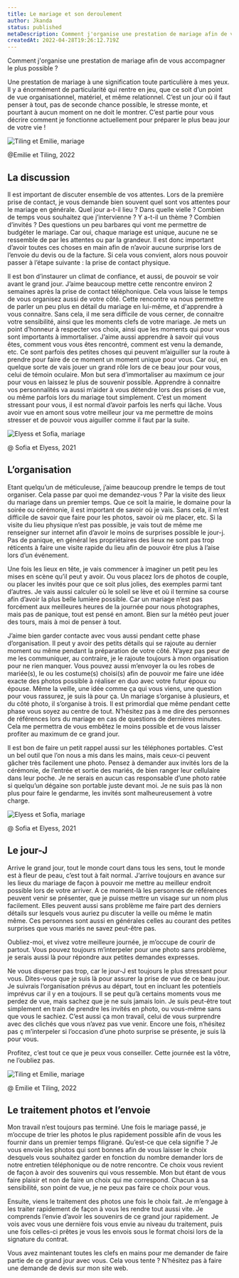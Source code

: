 ```yaml
---
title: Le mariage et son deroulement
author: Jkanda
status: published
metaDescription: Comment j'organise une prestation de mariage afin de vous accompagner le plus possible ? Une prestation de mariage à une signification toute particulière à mes yeux...
createdAt: 2022-04-28T19:26:12.719Z
---
```


Comment j'organise une prestation de mariage afin de vous accompagner le plus possible ?

Une prestation de mariage à une signification toute particulière à mes yeux. Il y a énormément de particularité qui rentre en jeu, que ce soit d’un point de vue organisationnel, matériel, et même relationnel. C’est un jour où il faut penser à tout, pas de seconde chance possible, le stresse monte, et pourtant à aucun moment on ne doit le montrer. C’est partie pour vous décrire comment je fonctionne actuellement pour préparer le plus beau jour de votre vie !

![Tiling et Emilie, mariage](https://s3.fr-par.scw.cloud/assets.blog.jkanda/Jkanda_JKA_4591.jpg)

@Emilie et Tiling, 2022

## La discussion

Il est important de discuter ensemble de vos attentes. Lors de la première prise de contact, je vous demande bien souvent quel sont vos attentes pour le mariage en générale. Quel jour a-t-il lieu ? Dans quelle vielle ? Combien de temps vous souhaitez que j’intervienne ? Y a-t-il un thème ? Combien d’invités ? Des questions un peu barbares qui vont me permettre de budgéter le mariage. Car oui, chaque mariage est unique, aucune ne se ressemble de par les attentes ou par la grandeur. Il est donc important d’avoir toutes ces choses en main afin de n’avoir aucune surprise lors de l’envoie du devis ou de la facture. Si cela vous convient, alors nous pouvoir passer à l’étape suivante : la prise de contact physique.

Il est bon d’instaurer un climat de confiance, et aussi, de pouvoir se voir avant le grand jour. J’aime beaucoup mettre cette rencontre environ 2 semaines après la prise de contact téléphonique. Cela vous laisse le temps de vous organisez aussi de votre côté. Cette rencontre va nous permettre de parler un peu plus en détail du mariage en lui-même, et d'apprendre à vous connaitre. Sans cela, il me sera difficile de vous cerner, de connaitre votre sensibilité, ainsi que les moments clefs de votre mariage. Je mets un point d’honneur à respecter vos choix, ainsi que les moments qui pour vous sont importants à immortaliser. J’aime aussi apprendre à savoir qui vous êtes, comment vous vous êtes rencontré, comment est venu la demande, etc. Ce sont parfois des petites choses qui peuvent m’aiguiller sur la route à prendre pour faire de ce moment un moment unique pour vous. Car oui, en quelque sorte de vais jouer un grand rôle lors de ce beau jour pour vous, celui de témoin oculaire. Mon but sera d’immortaliser au maximum ce jour pour vous en laissez le plus de souvenir possible. Apprendre à connaitre vos personnalités va aussi m’aider à vous détendre lors des prises de vue, ou même parfois lors du mariage tout simplement. C’est un moment stressant pour vous, il est normal d’avoir parfois les nerfs qui lâche. Vous avoir vue en amont sous votre meilleur jour va me permettre de moins stresser et de pouvoir vous aiguiller comme il faut par la suite.

![Elyess et Sofia, mariage](https://s3.fr-par.scw.cloud/assets.blog.jkanda/JKanda_JKA_6069.jpg)

@ Sofia et Elyess, 2021

## L’organisation

Etant quelqu’un de méticuleuse, j’aime beaucoup prendre le temps de tout organiser. Cela passe par quoi me demandez-vous ? Par la visite des lieux du mariage dans un premier temps. Que ce soit la mairie, le domaine pour la soirée ou cérémonie, il est important de savoir où je vais. Sans cela, il m’est difficile de savoir que faire pour les photos, savoir où me placer, etc. Si la visite du lieu physique n’est pas possible, je vais tout de même me renseigner sur internet afin d’avoir le moins de surprises possible le jour-j. Pas de panique, en général les propriétaires des lieux ne sont pas trop réticents à faire une visite rapide du lieu afin de pouvoir être plus à l’aise lors d’un événement.

Une fois les lieux en tête, je vais commencer à imaginer un petit peu les mises en scène qu’il peut y avoir. Ou vous placez lors de photos de couple, ou placer les invités pour que ce soit plus jolies, des exemples parmi tant d’autres. Je vais aussi calculer où le soleil se lève et où il termine sa course afin d’avoir la plus belle lumière possible. Car un mariage n’est pas forcément aux meilleures heures de la journée pour nous photographes, mais pas de panique, tout est pensé en amont. Bien sur la météo peut jouer des tours, mais à moi de penser à tout.

J’aime bien garder contacte avec vous aussi pendant cette phase d’organisation. Il peut y avoir des petits détails qui se rajoute au dernier moment ou même pendant la préparation de votre côté. N’ayez pas peur de me les communiquer, au contraire, je le rajoute toujours à mon organisation pour ne rien manquer. Vous pouvez aussi m’envoyer la ou les robes de mariée(s), le ou les costume(s) choisi(s) afin de pouvoir me faire une idée exacte des photos possible à réaliser en duo avec votre futur époux ou épouse. Même la veille, une idée comme ça qui vous viens, une question pour vous rassurez, je suis là pour ça. Un mariage s’organise à plusieurs, et du côté photo, il s’organise à trois. Il est primordial que même pendant cette phase vous soyez au centre de tout. N’hésitez pas à me dire des personnes de références lors du mariage en cas de questions de dernières minutes. Cela me permettra de vous embêtez le moins possible et de vous laisser profiter au maximum de ce grand jour.

Il est bon de faire un petit rappel aussi sur les téléphones portables. C’est un bel outil que l’on nous a mis dans les mains, mais ceux-ci peuvent gâcher très facilement une photo. Pensez à demander aux invités lors de la cérémonie, de l’entrée et sortie des mariés, de bien ranger leur cellulaire dans leur poche. Je ne serais en aucun cas responsable d’une photo ratée si quelqu’un dégaine son portable juste devant moi. Je ne suis pas là non plus pour faire le gendarme, les invités sont malheureusement à votre charge.

![Elyess et Sofia, mariage](https://s3.fr-par.scw.cloud/assets.blog.jkanda/JKanda_JKA_5998.jpg)

@ Sofia et Elyess, 2021

## Le jour-J

Arrive le grand jour, tout le monde court dans tous les sens, tout le monde est à fleur de peau, c’est tout à fait normal. J’arrive toujours en avance sur les lieux du mariage de façon à pouvoir me mettre au meilleur endroit possible lors de votre arriver. A ce moment-là les personnes de références peuvent venir se présenter, que je puisse mettre un visage sur un nom plus facilement. Elles peuvent aussi sans problème me faire part des derniers détails sur lesquels vous auriez pu discuter la veille ou même le matin même. Ces personnes sont aussi en générales celles au courant des petites surprises que vous mariés ne savez peut-être pas.

Oubliez-moi, et vivez votre meilleure journée, je m’occupe de courir de partout. Vous pouvez toujours m’interpeler pour une photo sans problème, je serais aussi là pour répondre aux petites demandes expresses.

Ne vous disperser pas trop, car le jour-J est toujours le plus stressant pour vous. Dites-vous que je suis là pour assurer la prise de vue de ce beau jour. Je suivrais l’organisation prévus au départ, tout en incluant les potentiels imprévus car il y en a toujours. Il se peut qu’à certains moments vous me perdez de vue, mais sachez que je ne suis jamais loin. Je suis peut-être tout simplement en train de prendre les invités en photo, ou vous-même sans que vous le sachiez. C’est aussi ça mon travail, celui de vous surprendre avec des clichés que vous n’avez pas vue venir. Encore une fois, n’hésitez pas ç m’interpeler si l’occasion d’une photo surprise se présente, je suis là pour vous.

Profitez, c’est tout ce que je peux vous conseiller. Cette journée est la vôtre, ne l’oubliez pas.

![Tiling et Emilie, mariage](https://s3.fr-par.scw.cloud/assets.blog.jkanda/Jkanda_JKA_4866.jpg)

@ Emilie et Tiling, 2022

## Le traitement photos et l’envoie

Mon travail n’est toujours pas terminé. Une fois le mariage passé, je m’occupe de trier les photos le plus rapidement possible afin de vous les fournir dans un premier temps filigrané. Qu’est-ce que cela signifie ? Je vous envoie les photos qui sont bonnes afin de vous laisser le choix desquels vous souhaitez garder en fonction du nombre demander lors de notre entretien téléphonique ou de notre rencontre. Ce choix vous revient de façon à avoir des souvenirs qui vous ressemble. Mon but étant de vous faire plaisir et non de faire un choix qui me correspond. Chacun à sa sensibilité, son point de vue, je ne peux pas faire ce choix pour vous.

Ensuite, viens le traitement des photos une fois le choix fait. Je m’engage à les traiter rapidement de façon à vous les rendre tout aussi vite. Je comprends l’envie d’avoir les souvenirs de ce grand jour rapidement. Je vois avec vous une dernière fois vous envie au niveau du traitement, puis une fois celles-ci prêtes je vous les envois sous le format choisi lors de la signature du contrat.

Vous avez maintenant toutes les clefs en mains pour me demander de faire partie de ce grand jour avec vous. Cela vous tente ? N’hésitez pas à faire une demande de devis sur mon site web.
